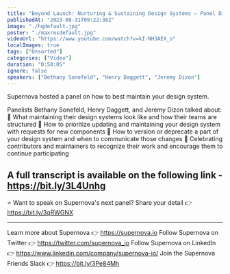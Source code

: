 ```yaml
---
title: "Beyond Launch: Nurturing & Sustaining Design Systems — Panel Discussion, presented by Supernova"
publishedAt: "2023-08-31T09:22:38Z"
image: "./hqdefault.jpg"
poster: "./maxresdefault.jpg"
videoUrl: "https://www.youtube.com/watch?v=kI-NH3AEX_o"
localImages: true
tags: ["Unsorted"]
categories: ["Video"]
duration: "0:58:05"
ignore: false
speakers: ["Bethany Sonefeld", "Henry Daggett", "Jeremy Dizon"]
---
```


Supernova hosted a panel on how to best maintain your design system.

Panelists Bethany Sonefeld, Henry Daggett, and Jeremy Dizon talked about:
🔹 What maintaining their design systems look like and how their teams are structured
🔹 How to prioritize updating and maintaining your design system with requests for new components
🔹 How to version or deprecate a part of your design system and when to communicate those changes
🔹 Celebrating contributors and maintainers to recognize their work and encourage them to continue participating

## A full transcript is available on the following link - https://bit.ly/3L4Unhg

⭐️ Want to speak on Supernova's next panel?
Share your detail 👉 https://bit.ly/3qRWGNX

---

Learn more about Supernova 👉 https://supernova.io
Follow Supernova on Twitter 👉 https://twitter.com/supernova_io
Follow Supernova on LinkedIn 👉 https://www.linkedin.com/company/supernova-io/
Join the Supernova Friends Slack 👉 https://bit.ly/3Pe84Mh
